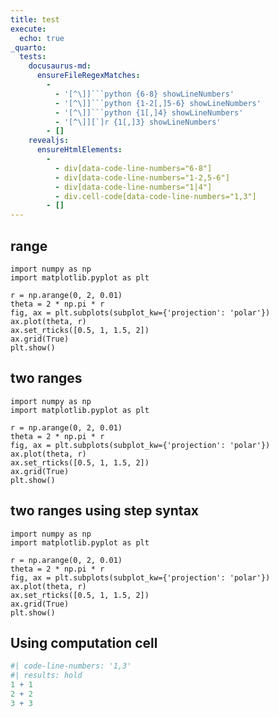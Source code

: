 ```yaml
---
title: test
execute:
  echo: true
_quarto:
  tests:
    docusaurus-md:
      ensureFileRegexMatches:
        - 
          - '[^\]]```python {6-8} showLineNumbers'
          - '[^\]]```python {1-2[,]5-6} showLineNumbers'
          - '[^\]]```python {1[,]4} showLineNumbers'
          - '[^\]][`]r {1[,]3} showLineNumbers'
        - []
    revealjs:
      ensureHtmlElements:
        - 
          - div[data-code-line-numbers="6-8"]
          - div[data-code-line-numbers="1-2,5-6"]
          - div[data-code-line-numbers="1|4"]
          - div.cell-code[data-code-line-numbers="1,3"]
        - []
---
```


## range

```.python
import numpy as np
import matplotlib.pyplot as plt

r = np.arange(0, 2, 0.01)
theta = 2 * np.pi * r
fig, ax = plt.subplots(subplot_kw={'projection': 'polar'})
ax.plot(theta, r)
ax.set_rticks([0.5, 1, 1.5, 2])
ax.grid(True)
plt.show()
```

## two ranges

```.python
import numpy as np
import matplotlib.pyplot as plt

r = np.arange(0, 2, 0.01)
theta = 2 * np.pi * r
fig, ax = plt.subplots(subplot_kw={'projection': 'polar'})
ax.plot(theta, r)
ax.set_rticks([0.5, 1, 1.5, 2])
ax.grid(True)
plt.show()
```


## two ranges using step syntax

```.python
import numpy as np
import matplotlib.pyplot as plt

r = np.arange(0, 2, 0.01)
theta = 2 * np.pi * r
fig, ax = plt.subplots(subplot_kw={'projection': 'polar'})
ax.plot(theta, r)
ax.set_rticks([0.5, 1, 1.5, 2])
ax.grid(True)
plt.show()
```

## Using computation cell

```r
#| code-line-numbers: '1,3'
#| results: hold
1 + 1
2 + 2
3 + 3 
```
